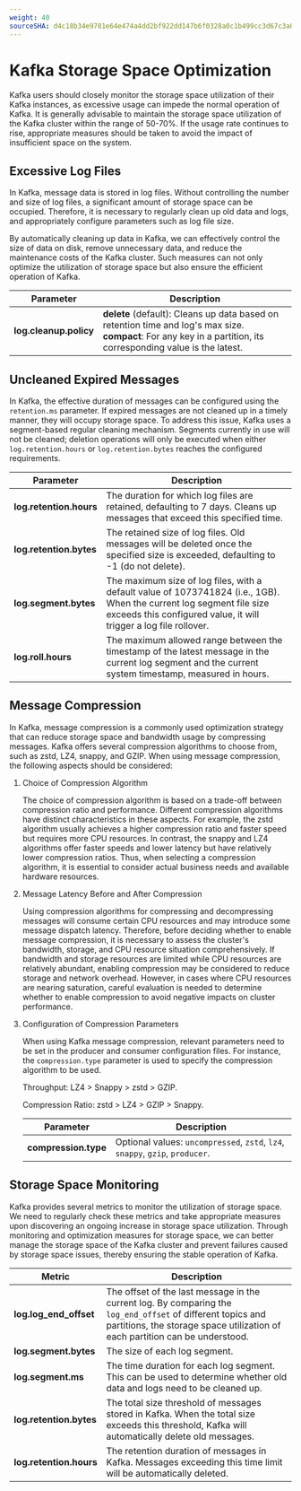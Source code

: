 ```yaml
---
weight: 40
sourceSHA: d4c18b34e9781e64e474a4dd2bf922dd147b6f0328a0c1b499cc3d67c3a06544
---
```


# Kafka Storage Space Optimization

Kafka users should closely monitor the storage space utilization of their Kafka instances, as excessive usage can impede the normal operation of Kafka. It is generally advisable to maintain the storage space utilization of the Kafka cluster within the range of 50-70%. If the usage rate continues to rise, appropriate measures should be taken to avoid the impact of insufficient space on the system.

## Excessive Log Files

In Kafka, message data is stored in log files. Without controlling the number and size of log files, a significant amount of storage space can be occupied. Therefore, it is necessary to regularly clean up old data and logs, and appropriately configure parameters such as log file size.

By automatically cleaning up data in Kafka, we can effectively control the size of data on disk, remove unnecessary data, and reduce the maintenance costs of the Kafka cluster. Such measures can not only optimize the utilization of storage space but also ensure the efficient operation of Kafka.

| Parameter                   | Description                                                                                                      |
| --------------------------- | -------------------------------------------------------------------------------------------------------------- |
| **log.cleanup.policy**      | **delete** (default): Cleans up data based on retention time and log's max size. **compact**: For any key in a partition, its corresponding value is the latest. |

## Uncleaned Expired Messages

In Kafka, the effective duration of messages can be configured using the `retention.ms` parameter. If expired messages are not cleaned up in a timely manner, they will occupy storage space. To address this issue, Kafka uses a segment-based regular cleaning mechanism. Segments currently in use will not be cleaned; deletion operations will only be executed when either `log.retention.hours` or `log.retention.bytes` reaches the configured requirements.

| Parameter                     | Description                                                                |
| ----------------------------- | -------------------------------------------------------------------------- |
| **log.retention.hours**       | The duration for which log files are retained, defaulting to 7 days. Cleans up messages that exceed this specified time.                        |
| **log.retention.bytes**       | The retained size of log files. Old messages will be deleted once the specified size is exceeded, defaulting to -1 (do not delete).           |
| **log.segment.bytes**         | The maximum size of log files, with a default value of 1073741824 (i.e., 1GB). When the current log segment file size exceeds this configured value, it will trigger a log file rollover. |
| **log.roll.hours**            | The maximum allowed range between the timestamp of the latest message in the current log segment and the current system timestamp, measured in hours.                    |

## Message Compression

In Kafka, message compression is a commonly used optimization strategy that can reduce storage space and bandwidth usage by compressing messages. Kafka offers several compression algorithms to choose from, such as zstd, LZ4, snappy, and GZIP. When using message compression, the following aspects should be considered:

1. Choice of Compression Algorithm

   The choice of compression algorithm is based on a trade-off between compression ratio and performance. Different compression algorithms have distinct characteristics in these aspects. For example, the zstd algorithm usually achieves a higher compression ratio and faster speed but requires more CPU resources. In contrast, the snappy and LZ4 algorithms offer faster speeds and lower latency but have relatively lower compression ratios. Thus, when selecting a compression algorithm, it is essential to consider actual business needs and available hardware resources.

2. Message Latency Before and After Compression

   Using compression algorithms for compressing and decompressing messages will consume certain CPU resources and may introduce some message dispatch latency. Therefore, before deciding whether to enable message compression, it is necessary to assess the cluster's bandwidth, storage, and CPU resource situation comprehensively. If bandwidth and storage resources are limited while CPU resources are relatively abundant, enabling compression may be considered to reduce storage and network overhead. However, in cases where CPU resources are nearing saturation, careful evaluation is needed to determine whether to enable compression to avoid negative impacts on cluster performance.

3. Configuration of Compression Parameters

   When using Kafka message compression, relevant parameters need to be set in the producer and consumer configuration files. For instance, the `compression.type` parameter is used to specify the compression algorithm to be used.

   Throughput: LZ4 > Snappy > zstd > GZIP.

   Compression Ratio: zstd > LZ4 > GZIP > Snappy.

   | Parameter                   | Description                                                     |
   | --------------------------- | ------------------------------------------------------------- |
   | **compression.type**        | Optional values: `uncompressed`, `zstd`, `lz4`, `snappy`, `gzip`, `producer`. |

## Storage Space Monitoring

Kafka provides several metrics to monitor the utilization of storage space. We need to regularly check these metrics and take appropriate measures upon discovering an ongoing increase in storage space utilization. Through monitoring and optimization measures for storage space, we can better manage the storage space of the Kafka cluster and prevent failures caused by storage space issues, thereby ensuring the stable operation of Kafka.

| Metric                       | Description                                                                          |
| ---------------------------- | ---------------------------------------------------------------------------------- |
| **log.log_end_offset**      | The offset of the last message in the current log. By comparing the `log_end_offset` of different topics and partitions, the storage space utilization of each partition can be understood. |
| **log.segment.bytes**       | The size of each log segment.                                                      |
| **log.segment.ms**          | The time duration for each log segment. This can be used to determine whether old data and logs need to be cleaned up. |
| **log.retention.bytes**     | The total size threshold of messages stored in Kafka. When the total size exceeds this threshold, Kafka will automatically delete old messages. |
| **log.retention.hours**     | The retention duration of messages in Kafka. Messages exceeding this time limit will be automatically deleted. |
